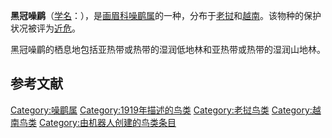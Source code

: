 {{Speciesbox
| image = GarrulaxMilletiGronvold.jpg
| status = LC
| status_system = IUCN3.1
| status_ref = <ref>{{cite iucn|url=https://www.iucnredlist.org/details/22715628/0 |title=''Garrulax milleti'' |author=BirdLife International |author-link=BirdLife International |year=2018 |access-date=17 December 2018|ref=harv}}</ref>
| genus = Garrulax
| species = milleti
| authority = [[赫伯特·克里斯托弗·罗宾逊|Robinson]] & [[塞西尔·博登·克洛斯|Kloss]], 1919
| synonyms = 
}}

'''黑冠噪鹛'''（[[学名|学名]]：{{lang|la|''Garrulax milleti''}}），是[[画眉科|画眉科]][[噪鹛属|噪鹛属]]的一种，分布于[[老挝|老挝]]和[[越南|越南]]。该物种的保护状况被评为[[近危|近危]]。

黑冠噪鹛的栖息地包括亚热带或热带的湿润低地林和亚热带或热带的湿润山地林。

== 参考文献 ==
{{reflist}}

{{Taxonbar|from=Q3231521}}

[[Category:噪鹛属|Category:噪鹛属]]
[[Category:1919年描述的鸟类|Category:1919年描述的鸟类]]
[[Category:老挝鸟类|Category:老挝鸟类]]
[[Category:越南鸟类|Category:越南鸟类]]
[[Category:由机器人创建的鸟类条目|Category:由机器人创建的鸟类条目]]